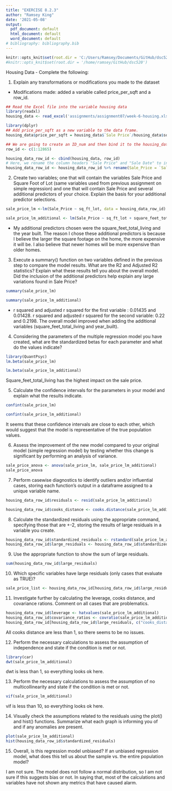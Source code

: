 ---
title: "EXERCISE 8.2.3"
author: "Ramsey King"
date: '2021-05-08'
output:
  pdf_document: default
  html_document: default
  word_document: default
# bibliography: bibliography.bib
---

```{r setup, echo=FALSE}
knitr::opts_knit$set(root.dir = 'C:/Users/Ramsey/Documents/GitHub/dsc520/')
#knitr::opts_knit$set(root.dir = '/home/ramsey/GitHub/dsc520')
```

Housing Data - Complete the following:

1. Explain any transformations or modifications you made to the dataset

- Modifications made: added a variable called price_per_sqft and a row_id. 
```{r echo=FALSE}
## Read the Excel file into the variable housing data
library(readxl)
housing_data <- read_excel('assignments/assignment07/week-6-housing.xlsx')

library(dplyr)
## Add price_per_sqft as a new variable to the data frame.
housing_data$price_per_sqft = housing_data$`Sale Price`/housing_data$square_feet_total_living

## We are going to create an ID_num and then bind it to the housing_data data frame using cbind
row_id <- c(1:12865)

housing_data_row_id <- cbind(housing_data, row_id)
# Here, we rename the column headers "Sale Price" and "Sale Date" to include an underscore
housing_data_row_id <- housing_data_row_id %>% rename(Sale_Price = `Sale Price` , Sale_Date = `Sale Date`)
```

2.  Create two variables; one that will contain the variables Sale Price and Square Foot of Lot (same variables used from previous assignment on simple regression) and one that will contain Sale Price and several additional predictors of your choice. Explain the basis for your additional predictor selections.

```{r echo=FALSE}
sale_price_lm <-lm(Sale_Price ~ sq_ft_lot, data = housing_data_row_id)

sale_price_lm_additional <- lm(Sale_Price ~ sq_ft_lot + square_feet_total_living + year_built, data = housing_data_row_id)
```
- My additional predictors chosen were the square_feet_total_living and the year built.  The reason I chose these additional predictors is because I believe the larger the square footage on the home, the more expensive it will be.  I also believe that newer homes will be more expensive than older homes.

3.  Execute a summary() function on two variables defined in the previous step to compare the model results. What are the R2 and Adjusted R2 statistics? Explain what these results tell you about the overall model. Did the inclusion of the additional predictors help explain any large variations found in Sale Price?

```{r echo=FALSE}
summary(sale_price_lm)

summary(sale_price_lm_additional)

```
- r squared and adjusted r squared for the first variable : 0.01435 and 0.01428.  r squared and adjusted r squared for the second variable: 0.22 and 0.2198.
The overall model improved when adding the additional variables (square_feet_total_living and year_built).  

4. Considering the parameters of the multiple regression model you have created, what are the standardized betas for each parameter and what do the values indicate?

```{r echo=FALSE}
library(QuantPsyc)
lm.beta(sale_price_lm)

lm.beta(sale_price_lm_additional)
```

Square_feet_total_living has the highest impact on the sale price.

5. Calculate the confidence intervals for the parameters in your model and explain what the results indicate.
```{r echo=FALSE}
confint(sale_price_lm)

confint(sale_price_lm_additional)
```

It seems that these confidence intervals are close to each other, which would suggest that the model is representative of the true population values.

6. Assess the improvement of the new model compared to your original model (simple regression model) by testing whether this change is significant by performing an analysis of variance.

```{r echo=FALSE}
sale_price_anova <- anova(sale_price_lm, sale_price_lm_additional)
sale_price_anova
```

7. Perform casewise diagnostics to identify outliers and/or influential cases, storing each function's output in a dataframe assigned to a unique variable name.

```{r echo=FALSE}
housing_data_row_id$residuals <- resid(sale_price_lm_additional)

housing_data_row_id$cooks_distance <- cooks.distance(sale_price_lm_additional)
```

8. Calculate the standardized residuals using the appropriate command, specifying those that are +-2, storing the results of large residuals in a variable you create.

```{r echo=FALSE}
housing_data_row_id$standardized_residuals <- rstandard(sale_price_lm_additional)
housing_data_row_id$large_residuals <- housing_data_row_id$standardized_residuals > 2 | housing_data_row_id$standardized_residuals < -2
```

9. Use the appropriate function to show the sum of large residuals.
```{r echo=FALSE}
sum(housing_data_row_id$large_residuals)
```

10. Which specific variables have large residuals (only cases that evaluate as TRUE)?
```{r echo=FALSE}
sale_price_list <- housing_data_row_id[housing_data_row_id$large_residuals, c("Sale_Price", "sq_ft_lot", "square_feet_total_living", "year_built", "standardized_residuals")]
```

11. Investigate further by calculating the leverage, cooks distance, and covariance rations. Comment on all cases that are problematics.
```{r echo=FALSE}
housing_data_row_id$leverage <- hatvalues(sale_price_lm_additional)
housing_data_row_id$covariance_ratios <- covratio(sale_price_lm_additional)
housing_data_row_id[housing_data_row_id$large_residuals, c("cooks_distance", "leverage", "covariance_ratios")]
```

All cooks distance are less than 1, so there seems to be no issues.

12. Perform the necessary calculations to assess the assumption of independence and state if the condition is met or not.
```{r echo=FALSE}
library(car)
dwt(sale_price_lm_additional)
```
dwt is less than 1, so everything looks ok here.

13. Perform the necessary calculations to assess the assumption of no multicollinearity and state if the condition is met or not.
```{r echo=FALSE}
vif(sale_price_lm_additional)
```
vif is less than 10, so everything looks ok here.

14. Visually check the assumptions related to the residuals using the plot() and hist() functions. Summarize what each graph is informing you of and if any anomalies are present.
```{r echo=FALSE}
plot(sale_price_lm_additional)
hist(housing_data_row_id$standardized_residuals)
```

15. Overall, is this regression model unbiased? If an unbiased regression model, what does this tell us about the sample vs. the entire population model?

I am not sure.  The model does not follow a normal distribution, so I am not sure if this suggests bias or not.  In saying that, most of the calculations and variables have not shown any metrics that have caused alarm.
